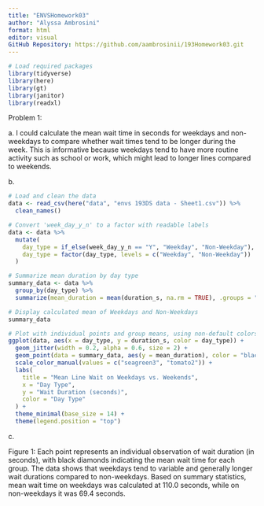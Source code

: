 ```yaml
---
title: "ENVSHomework03"
author: "Alyssa Ambrosini"
format: html
editor: visual
GitHub Repository: https://github.com/aambrosinii/193Homework03.git
---
```


```r
# Load required packages
library(tidyverse)
library(here)   
library(gt)        
library(janitor)  
library(readxl)   

```

Problem 1:

a\. I could calculate the mean wait time in seconds for weekdays and non-weekdays to compare whether wait times tend to be longer during the week. This is informative because weekdays tend to have more routine activity such as school or work, which might lead to longer lines compared to weekends.

b\.

```r

# Load and clean the data
data <- read_csv(here("data", "envs 193DS data - Sheet1.csv")) %>%
  clean_names()

# Convert 'week_day_y_n' to a factor with readable labels
data <- data %>%
  mutate(
    day_type = if_else(week_day_y_n == "Y", "Weekday", "Non-Weekday"),
    day_type = factor(day_type, levels = c("Weekday", "Non-Weekday"))
  )

# Summarize mean duration by day type
summary_data <- data %>%
  group_by(day_type) %>%
  summarize(mean_duration = mean(duration_s, na.rm = TRUE), .groups = "drop")

# Display calculated mean of Weekdays and Non-Weekdays
summary_data

# Plot with individual points and group means, using non-default colors
ggplot(data, aes(x = day_type, y = duration_s, color = day_type)) +
  geom_jitter(width = 0.2, alpha = 0.6, size = 2) +
  geom_point(data = summary_data, aes(y = mean_duration), color = "black", size = 4, shape = 18) +
  scale_color_manual(values = c("seagreen3", "tomato2")) +
  labs(
    title = "Mean Line Wait on Weekdays vs. Weekends",
    x = "Day Type",
    y = "Wait Duration (seconds)",
    color = "Day Type"
  ) +
  theme_minimal(base_size = 14) +
  theme(legend.position = "top")
```

c\.

Figure 1: Each point represents an individual observation of wait duration (in seconds), with black diamonds indicating the mean wait time for each group. The data shows that weekdays tend to variable and generally longer wait durations compared to non-weekdays. Based on summary statistics, mean wait time on weekdays was calculated at 110.0 seconds, while on non-weekdays it was 69.4 seconds.
